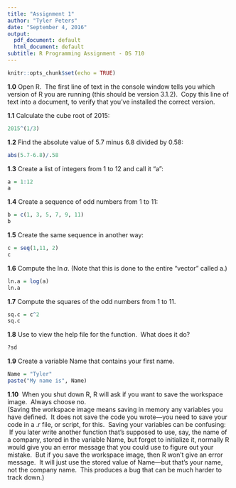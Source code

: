 ```yaml
---
title: "Assignment 1"
author: "Tyler Peters"
date: "September 4, 2016"
output:
  pdf_document: default
  html_document: default
subtitle: R Programming Assignment - DS 710
---
```


```r
knitr::opts_chunk$set(echo = TRUE)
```

**1.0** Open R.  The first line of text in the console window tells you which version of R you are running (this should be version 3.1.2).  Copy this line of text into a document, to verify that you’ve installed the correct version.

\texttt{R version 3.1.2 (2014-10-31) -- "Pumpkin Helmet"}

**1.1** Calculate the cube root of 2015:
```r
2015^(1/3)
```

**1.2** Find the absolute value of 5.7 minus 6.8 divided by 0.58:
```r
abs(5.7-6.8)/.58
```

**1.3** Create a list of integers from 1 to 12 and call it “a”:
```r
a = 1:12
a
```

**1.4** Create a sequence of odd numbers from 1 to 11:
```r
b = c(1, 3, 5, 7, 9, 11)
b
```

**1.5** Create the same sequence in another way:
```r
c = seq(1,11, 2)
c
```

**1.6** Compute the $\ln{a}$. (Note that this is done to the entire “vector” called a.)
```r
ln.a = log(a)
ln.a
```

**1.7** Compute the squares of the odd numbers from 1 to 11.
```r
sq.c = c^2
sq.c
```

**1.8** Use \texttt{?sd} to view the help file for the \texttt{sd} function.  What does it do?
```r
?sd
```

**1.9** Create a variable Name that contains your first name.
```r
Name = "Tyler"
paste("My name is", Name)
```

**1.10**  When you shut down R, R will ask if you want to save the workspace image.  Always choose no.    
(Saving the workspace image means saving in memory any variables you have defined.  It does not save the code you wrote—you need to save your code in a .r file, or script, for this.  Saving your variables can be confusing:  If you later write another function that’s supposed to use, say, the name of a company, stored in the variable Name, but forget to initialize it, normally R would give you an error message that you could use to figure out your mistake.  But if you save the workspace image, then R won’t give an error message.  It will just use the stored value of Name—but that’s your name, not the company name.  This produces a bug that can be much harder to track down.)





